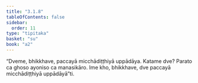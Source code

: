 ```yaml
---
title: "3.1.8"
tableOfContents: false
sidebar:
  order: 11
type: "tipitaka"
basket: "su"
book: "a2"
---
```



<DynamicBreadcrumb />

<Division number="126" book="a2">

<Paragraph number="211" book="a2">
“Dveme, bhikkhave, paccayā micchādiṭṭhiyā uppādāya. Katame dve? Parato ca ghoso ayoniso ca manasikāro. Ime kho, bhikkhave, dve paccayā micchādiṭṭhiyā uppādāyā”ti.
</Paragraph>
</Division>